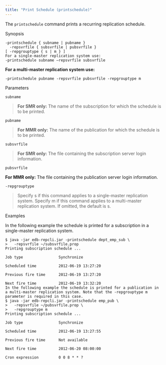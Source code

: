 ```yaml
---
title: "Print Schedule (printschedule)"
---
```


<div id="print_schedule" class="registered_link"></div>


The `printschedule` command prints a recurring replication schedule.

Synopsis

``` text
-printschedule { subname | pubname }
  -repsvrfile { subsvrfile | pubsvrfile }
[ -repgrouptype { s | m } ]
For a single-master replication system use:
-printschedule subname –repsvrfile subsvrfile
```

**For a multi-master replication system use:**

`-printschedule pubname -repsvrfile pubsvrfile -repgrouptype m`

Parameters

`subname`

> **For SMR only:** The name of the subscription for which the schedule is to be printed.

`pubname`

> **For MMR only:** The name of the publication for which the schedule is to be printed.

`subsvrfile`

> **For SMR only:** The file containing the subscription server login information.

`pubsvrfile`

**For MMR only:** The file containing the publication server login information.

`-repgrouptype`

> Specify s if this command applies to a single-master replication system. Specify m if this command applies to a multi-master replication system. If omitted, the default is s.

Examples

In the following example the schedule is printed for a subscription in a single-master replication system.

``` text
$ java -jar edb-repcli.jar -printschedule dept_emp_sub \
>   -repsvrfile ~/subsvrfile.prop
Printing subscription schedule ...

Job type                Synchronize

Scheduled time          2012-06-19 13:27:20

Previous fire time      2012-06-19 13:27:20

Next fire time          2012-06-19 13:32:20
In the following example the schedule is printed for a publication in a multi-master replication system. Note that the -repgrouptype m parameter is required in this case.
$ java -jar edb-repcli.jar -printschedule emp_pub \
>   -repsvrfile ~/pubsvrfile.prop \
>   -repgrouptype m
Printing subscription schedule ...

Job type                Synchronize

Scheduled time          2012-06-19 13:27:55

Previous fire time      Not available

Next fire time          2012-06-20 08:00:00

Cron expression         0 0 8 * * ?
```
